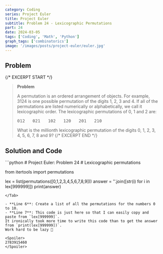 ```yaml
---
category: Coding
series: Project Euler
title: Project Euler
subtitle: Problem 24 - Lexicographic Permutations
part: 24
date: 2024-03-05
tags: ['Coding', 'Math', 'Python']
graph_tags: ['combinatorics']
image: '/images/posts/project-euler/euler.jpg'
---
```



## Problem

{/* EXCERPT START */}
> **Problem**
>
> A permutation is an ordered arrangement of objects. For example, 3124 is one possible permutation of the digits 1, 2, 3 and 4. If all of the permutations are listed numerically or alphabetically, we call it lexicographic order. The lexicographic permutations of 0, 1 and 2 are:
>
> <pre class="justify-center">012   021   102   120   201   210</pre>
>
> What is the millionth lexicographic permutation of the digits 0, 1, 2, 3, 4, 5, 6, 7, 8 and 9?
{/* EXCERPT END */}

## Solution and Code
<Tab url="https://github.com/zlaast/Project-Euler/blob/main/Problems-Python/problem24.py" tab="problem24.py">
```python
# Project Euler: Problem 24
# Lexicographic permutations

from itertools import permutations

lex = list(permutations([0,1,2,3,4,5,6,7,8,9]))
answer = ''.join([str(i) for i in lex[999999]])
print(answer)
```
</Tab>

- **Line 6**: Create a list of all the permutations for the numbers 0 to 10.
- **Line 7**: This code is just here so that I can easily copy and paste from `lex[999999]`. 
It ironically took more time to write this code than to get the answer from `print(lex[999999])`.
Work hard to be lazy 😤

<Spoiler>
2783915460
</Spoiler>

